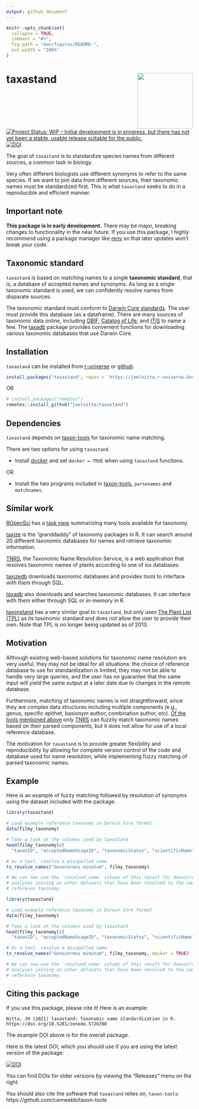 ```yaml
---
output: github_document
---
```


<!-- README.md is generated from README.Rmd. Please edit that file -->

```r
knitr::opts_chunk$set(
  collapse = TRUE,
  comment = "#>",
  fig.path = "man/figures/README-",
  out.width = "100%"
)
```
# taxastand <img src='man/figures/logo.png' align="right" height="150"/>

<!-- badges: start -->
[![Project Status: WIP – Initial development is in progress, but there has not yet been a stable, usable release suitable for the public.](https://www.repostatus.org/badges/latest/wip.svg)](https://www.repostatus.org/#wip)
[![DOI](https://zenodo.org/badge/192684959.svg)](https://zenodo.org/badge/latestdoi/192684959)
<!-- badges: end -->

The goal of `taxastand` is to standardize species names from different sources, a common task in biology. 

Very often different biologists use different synonyms to refer to the same species. If we want to join data from different sources, their taxonomic names must be standardized first. This is what `taxastand` seeks to do in a reproducible and efficient manner.

## Important note

**This package is in early development.** There may be major, breaking changes to functionality in the near future. If you use this package, I highly recommend using a package manager like [renv](https://rstudio.github.io/renv/articles/renv.html) so that later updates won't break your code.

## Taxonomic standard

`taxastand` is based on matching names to a single **taxonomic standard**, that is, a database of accepted names and synonyms. As long as a single taxonomic standard is used, we can confidently resolve names from disparate sources.

The taxonomic standard must conform to [Darwin Core standards](https://dwc.tdwg.org/). The user must provide this database (as a dataframe). There are many sources of taxonomic data online, including [GBIF](https://www.gbif.org/en/dataset/d7dddbf4-2cf0-4f39-9b2a-bb099caae36c), [Catalog of Life](http://www.catalogueoflife.org/), and [ITIS](https://www.itis.gov/) to name a few. The [taxadb](https://github.com/ropensci/taxadb) package provides convenient functions for downloading various taxonomic databases that use Darwin Core.

## Installation

`taxastand` can be installed from [r-universe](https://joelnitta.r-universe.dev) or [github](https://github.com/joelnitta).

``` r
install.packages("taxastand", repos = 'https://joelnitta.r-universe.dev')
```

OR

``` r
# install.packages("remotes")
remotes::install_github("joelnitta/taxastand")
```

## Dependencies

`taxastand` depends on [taxon-tools](https://github.com/camwebb/taxon-tools) for taxonomic name matching.

There are two options for using `taxastand`.

- Install [docker](https://www.docker.com/) and set `docker = TRUE` when using `taxastand` functions.

OR

- Install the two programs included in [taxon-tools](https://github.com/camwebb/taxon-tools), `parsenames` and `matchnames`.

## Similar work

[ROpenSci](https://ropensci.org/) has a [task view](https://github.com/ropensci/taxonomy) summarizing many tools available for taxonomy.

[taxize](https://github.com/ropensci/taxize) is the "granddaddy" of taxonomy packages in R. It can search around 20 different taxonomic databases for names and retrieve taxonomic information.

[TNRS](http://tnrs.iplantcollaborative.org/), the Taxonomic Name Resolution Service, is a web application that resolves taxonomic names of plants according to one of six databases.

[taxizedb](https://github.com/ropensci/taxizedb) downloads taxonomic databases and provides tools to interface with them through SQL.

[taxadb](https://github.com/ropensci/taxadb) also downloads and searches taxonomic databases. It can interface with them either through SQL or in-memory in R.

[taxonstand](https://cran.r-project.org/web/packages/Taxonstand/index.html) has a very similar goal to `taxastand`, but only uses [The Plant List (TPL)](http://www.theplantlist.org
) as its taxonomic standard and does not allow the user to provide their own. Note that TPL is no longer being updated as of 2013.

## Motivation

Although existing web-based solutions for taxonomic name resolution are very useful, they may not be ideal for all situations: the choice of reference database to use for standardization is limited, they may not be able to handle very large queries, and the user has no guarantee that the same input will yield the same output at a later date due to changes in the remote database. 

Furthermore, matching of taxonomic names is not straightforward, since they are complex data structures including multiple components (e.g., genus, specific epithet, basionym author, combination author, etc). [Of the tools mentioned above](#similar-work) only [TNRS](http://tnrs.iplantcollaborative.org/) can fuzzily match taxonomic names based on their parsed components, but it does not allow for use of a local reference database.

The motivation for `taxastand` is to provide greater flexibility and reproducibility by allowing for complete version control of the code and database used for name resolution, while implementing fuzzy matching of parsed taxonomic names.

## Example

Here is an example of fuzzy matching followed by resolution of synonyms using the dataset included with the package.

```r
library(taxastand)

# Load example reference taxonomy in Darwin Core format
data(filmy_taxonomy)

# Take a look at the columns used by taxastand
head(filmy_taxonomy[c(
  "taxonID", "acceptedNameUsageID", "taxonomicStatus", "scientificName")])

# As a test, resolve a misspelled name
ts_resolve_names("Gonocormus minutum", filmy_taxonomy)

# We can now use the `resolved_name` column of this result for downstream
# analyses joining on other datasets that have been resolved to the same
# reference taxonomy.
```

```r
library(taxastand)

# Load example reference taxonomy in Darwin Core format
data(filmy_taxonomy)

# Take a look at the columns used by taxastand
head(filmy_taxonomy[c(
  "taxonID", "acceptedNameUsageID", "taxonomicStatus", "scientificName")])

# As a test, resolve a misspelled name
ts_resolve_names("Gonocormus minutum", filmy_taxonomy, docker = TRUE)

# We can now use the `resolved_name` column of this result for downstream
# analyses joining on other datasets that have been resolved to the same
# reference taxonomy.
```

## Citing this package

If you use this package, please cite it! Here is an example:

    Nitta, JH (2021) taxastand: Taxonomic name standardization in R. https://doi.org/10.5281/zenodo.5726390

The example DOI above is for the overall package.

Here is the latest DOI, which you should use if you are using the latest
version of the package:

[![DOI](https://zenodo.org/badge/192684959.svg)](https://zenodo.org/badge/latestdoi/192684959)

You can find DOIs for older versions by viewing the “Releases” menu on
the right.

You should also cite the software that `taxastand` relies on, `taxon-tools`: https://github.com/camwebb/taxon-tools
